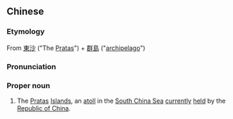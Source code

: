 {{also|东沙群岛|東沙羣島}}
==Chinese==
{{zh-forms|s=东沙群岛|t2=東沙羣島|type=22}}
{{wikipedia|Pratas Islands}}

===Etymology===
From [[東沙]] ("The [[Pratas]]") + [[群島]] ("[[archipelago]]")

===Pronunciation===
{{zh-pron
|m=Dōngshā Qúndǎo
|cat=pn
}}

===Proper noun===
{{zh-proper noun}}

# {{lb|zh|geography}} The [[Pratas]] [[islands|Islands]], an [[atoll]] in the [[South China Sea]] [[currently]] [[held]] by the [[Republic of China]].